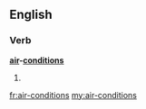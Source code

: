 ==English==

===Verb===
'''[[air]]-[[conditions]]'''

# {{third-person singular of|air-condition}}

[[fr:air-conditions]]
[[my:air-conditions]]